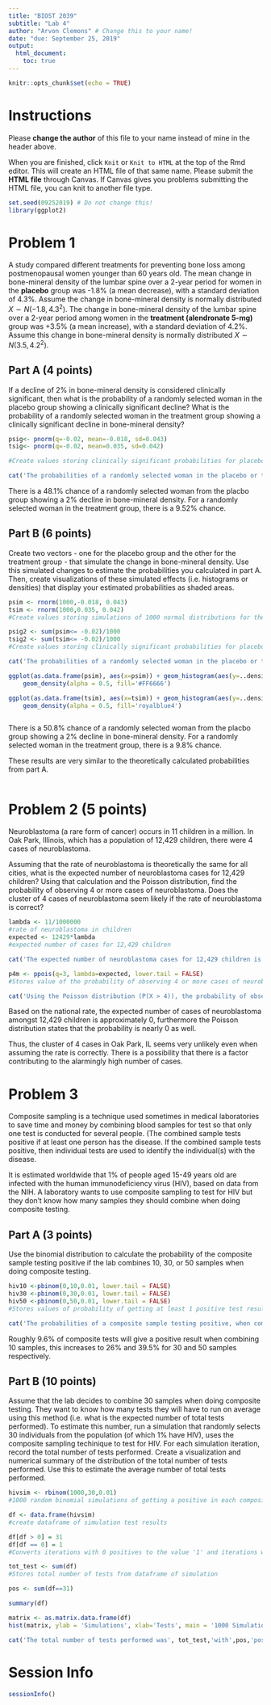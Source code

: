 ```yaml
---
title: "BIOST 2039"
subtitle: "Lab 4"
author: "Arvon Clemons" # Change this to your name!
date: "due: September 25, 2019"
output: 
  html_document:
    toc: true
---
```


```r
knitr::opts_chunk$set(echo = TRUE)
```

# Instructions
Please **change the author** of this file to your name instead of mine in the header above.  

When you are finished, click `Knit` or `Knit to HTML` at the top of the Rmd editor. This will create an HTML file of that same name. Please submit the **HTML file** through Canvas. If Canvas gives you problems submitting the HTML file, you can knit to another file type.  

```r
set.seed(09252019) # Do not change this!
library(ggplot2)
```

# Problem 1 

A study compared different treatments for preventing bone loss among postmenopausal women younger than 60 years old. The mean change in bone-mineral density of the lumbar spine over a 2-year period for women in the **placebo** group was -1.8% (a mean decrease), with a standard deviation of 4.3%. Assume the change in bone-mineral density is normally distributed $X \sim N(-1.8, 4.3^2)$. The change in bone-mineral density of the lumbar spine over a 2-year period among women in the **treatment (alendronate 5-mg)** group was +3.5% (a mean increase), with a standard deviation of 4.2%. Assume this change in bone-mineral density is normally distributed $X \sim N(3.5, 4.2^2)$.  

## Part A (4 points)
If a decline of 2% in bone-mineral density is considered clinically significant, then what is the probability of a randomly selected woman in the placebo group showing a clinically significant decline? What is the probability of a randomly selected woman in the treatment group showing a clinically significant decline in bone-mineral density?

```r
psig<- pnorm(q=-0.02, mean=-0.018, sd=0.043)
tsig<- pnorm(q=-0.02, mean=0.035, sd=0.042)

#Create values storing clinically significant probabilities for placebo and treatment groups

cat('The probabilities of a randomly selected woman in the placebo or treatment groups showing a 2% decline in bone-mineral density are',psig,'and',tsig,'respectively.' )
```

There is a 48.1% chance of a randomly selected woman from the placbo group showing a 2% decline in bone-mineral density. For a randomly selected woman in the treatment group, there is a 9.52% chance.

## Part B (6 points)
Create two vectors - one for the placebo group and the other for the treatment group - that simulate the change in bone-mineral density. Use this simulated changes to estimate the probabilities you calculated in part A. Then, create visualizations of these simulated effects (i.e. histograms or densities) that display your estimated probabilities as shaded areas. 
```r
psim <- rnorm(1000,-0.018, 0.043)
tsim <- rnorm(1000,0.035, 0.042)
#Create values storing simulations of 1000 normal distributions for the placebo and treatment groups

psig2 <- sum(psim<= -0.02)/1000
tsig2 <- sum(tsim<= -0.02)/1000
#Create values storing clinically significant probabilities for placebo and treatment groups from simulations

cat('The probabilities of a randomly selected woman in the placebo or treatment groups showing a 2% decline in bone-mineral density are',psig2,'and',tsig2,'respectively.' )

ggplot(as.data.frame(psim), aes(x=psim)) + geom_histogram(aes(y=..density..), colour = 'black', fill='grey', bins = 20) + 
    geom_density(alpha = 0.5, fill='#FF6666')

ggplot(as.data.frame(tsim), aes(x=tsim)) + geom_histogram(aes(y=..density..), colour = 'black', fill='grey', bins = 20) + 
    geom_density(alpha = 0.5, fill='royalblue4')



```

There is a 50.8% chance of a randomly selected woman from the placbo group showing a 2% decline in bone-mineral density. For a randomly selected woman in the treatment group, there is a 9.8% chance.

These results are very similar to the theoretically calculated probabilities from part A.

```r

```

# Problem 2 (5 points)

Neuroblastoma (a rare form of cancer) occurs in 11 children in a million. In Oak Park, Illinois, which has a population of 12,429 children, there were 4 cases of neuroblastoma. 

Assuming that the rate of neuroblastoma is theoretically the same for all cities, what is the expected number of neuroblastoma cases for 12,429 children?  Using that calculation and the Poisson distribution, find the probability of observing 4 or more cases of neuroblastoma. Does the cluster of 4 cases of neuroblastoma seem likely if the rate of neuroblastoma is correct?

```r
lambda <- 11/1000000 
#rate of neuroblastoma in children
expected <- 12429*lambda 
#expected number of cases for 12,429 children

cat('The expected number of neuroblastoma cases for 12,429 children is',expected,'.')

p4m <- ppois(q=3, lambda=expected, lower.tail = FALSE)
#Stores value of the probability of observing 4 or more cases of neuroblastoma amongst 12,429 children.

cat('Using the Poisson distribution (P(X > 4)), the probability of observing 4 or more cases is',p4m*100,'%.')

```

Based on the national rate, the expected number of cases of neuroblastoma amongst 12,429 children is approximately 0, furthermore the Poisson distribution states that the probability is nearly 0 as well. 

Thus, the cluster of 4 cases in Oak Park, IL seems very unlikely even when assuming the rate is correctly. There is a possibility that there is a factor contributing to the alarmingly high number of cases.

# Problem 3 

Composite sampling is a technique used sometimes in medical laboratories to save time and money by combining blood samples for test so that only one test is conducted for several people. (The combined sample tests positive if at least one person has the disease. If the combined sample tests positive, then individual tests are used to identify the individual(s) with the disease.

It is estimated worldwide that 1\% of people aged 15-49 years old are infected with the human immunodeficiency virus (HIV), based on data from the NIH. A laboratory wants to use composite sampling to test for HIV but they don't know how many samples they should combine when doing composite testing. 

## Part A (3 points)
Use the binomial distribution to calculate the probability of the composite sample testing positive if the lab combines 10, 30, or 50 samples when doing composite testing.

```r
hiv10 <-pbinom(0,10,0.01, lower.tail = FALSE)
hiv30 <-pbinom(0,30,0.01, lower.tail = FALSE)
hiv50 <-pbinom(0,50,0.01, lower.tail = FALSE)
#Stores values of probability of getting at least 1 positive test result from composite sampling when combining 10, 30, or 50 samples.

cat('The probabilities of a composite sample testing positive, when combining 10, 30, or 50 samples is',c(hiv10, hiv30, hiv50),'respectively.')
```

Roughly 9.6% of composite tests will give a positive result when combining 10 samples, this increases to 26% and 39.5% for 30 and 50 samples respectively. 

## Part B (10 points)
Assume that the lab decides to combine 30 samples when doing composite testing. They want to know how many tests they will have to run on average using this method (i.e. what is the expected number of total tests performed). To estimate this number, run a simulation that randomly selects 30 individuals from the population (of which 1\% have HIV), uses the composite sampling techinique to test for HIV. For each simulation iteration, record the total number of tests performed. Create a visualization and numerical summary of the distribution of the total number of tests performed. Use this to estimate the average number of total tests performed. 

```r
hivsim <- rbinom(1000,30,0.01)
#1000 random binomial simulations of getting a positive in each composite cluster test of 30 samples

df <- data.frame(hivsim)
#create dataframe of simulation test results

df[df > 0] = 31
df[df == 0] = 1
#Converts iterations with 0 positives to the value '1' and iterations with at least 1 positive to '31' to represent each iteration having either 1 test or 31 test depending on a positive composite test result.

tot_test <- sum(df)
#Stores total number of tests from dataframe of simulation

pos <- sum(df==31)

summary(df)

matrix <- as.matrix.data.frame(df)
hist(matrix, ylab = 'Simulations', xlab='Tests', main = '1000 Simulations for Tests Required')

cat('The total number of tests performed was', tot_test,'with',pos,'positive composite tests which required',pos*30,' additional tests and',1000-pos,'negative composite tests. There is an average number of',tot_test/1000,'tests performed in each composite sampling.')

```

# Session Info
```r
sessionInfo()
```
